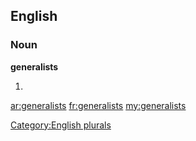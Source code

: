 ==English==

===Noun===
'''generalists'''

# {{plural of|[[generalist]]}}

[[Category:English plurals]]

[[ar:generalists]]
[[fr:generalists]]
[[my:generalists]]